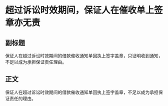 # 超过诉讼时效期间，保证人在催收单上签章亦无责
## 副标题
保证人在超过诉讼时效期间的借款催收通知单回执上签字盖章，只证明收到通知，不足以成为承担保证责任理由。
## 正文
保证人在超过诉讼时效期间的借款催收通知单回执上签字盖章，不足以成为承担保证责任的理由。
